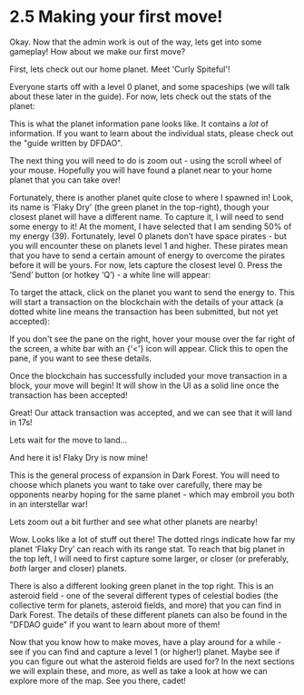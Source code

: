 # 2.5 Making your first move!

Okay. Now that the admin work is out of the way, lets get into some gameplay! How about we make our first move?

First, lets check out our home planet. Meet 'Curly Spiteful'!

Everyone starts off with a level 0 planet, and some spaceships (we will talk about these later in the guide). For now, lets check out the stats of the planet:

This is what the planet information pane looks like. It contains a _lot_ of information. If you want to learn about the individual stats, please check out the "guide written by DFDAO".

The next thing you will need to do is zoom out - using the scroll wheel of your mouse. Hopefully you will have found a planet near to your home planet that you can take over!

Fortunately, there is another planet quite close to where I spawned in! Look, its name is 'Flaky Dry' (the green planet in the top-right), though your closest planet will have a different name. To capture it, I will need to send some energy to it! At the moment, I have selected that I am sending 50% of my energy (39). Fortunately, level 0 planets don’t have space pirates - but you will encounter these on planets level 1 and higher. These pirates mean that you have to send a certain amount of energy to overcome the pirates before it will be yours. For now, lets capture the closest level 0. Press the ‘Send’ button (or hotkey ‘Q’) - a white line will appear:

To target the attack, click on the planet you want to send the energy to. This will start a transaction on the blockchain with the details of your attack (a dotted white line means the transaction has been submitted, but not yet accepted):

If you don't see the pane on the right, hover your mouse over the far right of the screen, a white bar with an {'<'} icon will appear. Click this to open the pane, if you want to see these details.

Once the blockchain has successfully included your move transaction in a block, your move will begin! It will show in the UI as a solid line once the transaction has been accepted!

Great! Our attack transaction was accepted, and we can see that it will land in 17s!

Lets wait for the move to land…

And here it is! Flaky Dry is now mine!

This is the general process of expansion in Dark Forest. You will need to choose which planets you want to take over carefully, there may be opponents nearby hoping for the same planet - which may embroil you both in an interstellar war!

Lets zoom out a bit further and see what other planets are nearby!

Wow. Looks like a lot of stuff out there! The dotted rings indicate how far my planet ‘Flaky Dry’ can reach with its range stat. To reach that big planet in the top left, I will need to first capture some larger, or closer (or preferably, _both_ larger and closer) planets.

There is also a different looking green planet in the top right. This is an asteroid field - one of the several different types of celestial bodies (the collective term for planets, asteroid fields, and more) that you can find in Dark Forest. The details of these different planets can also be found in the "DFDAO guide" if you want to learn about more of them!

Now that you know how to make moves, have a play around for a while - see if you can find and capture a level 1 (or higher!) planet. Maybe see if you can figure out what the asteroid fields are used for? In the next sections we will explain these, and more, as well as take a look at how we can explore more of the map. See you there, cadet!
